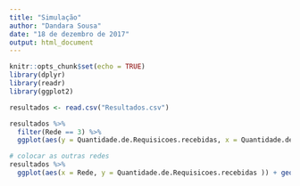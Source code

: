 ```yaml
---
title: "Simulação"
author: "Dandara Sousa"
date: "18 de dezembro de 2017"
output: html_document
---
```


```r
knitr::opts_chunk$set(echo = TRUE)
library(dplyr)
library(readr)
library(ggplot2)

resultados <- read.csv("Resultados.csv")

resultados %>%
  filter(Rede == 3) %>%
  ggplot(aes(y = Quantidade.de.Requisicoes.recebidas, x = Quantidade.de.Requisicoes.atendidas)) + geom_point()

# colocar as outras redes
resultados %>%
  ggplot(aes(x = Rede, y = Quantidade.de.Requisicoes.recebidas )) + geom_boxplot()
```
